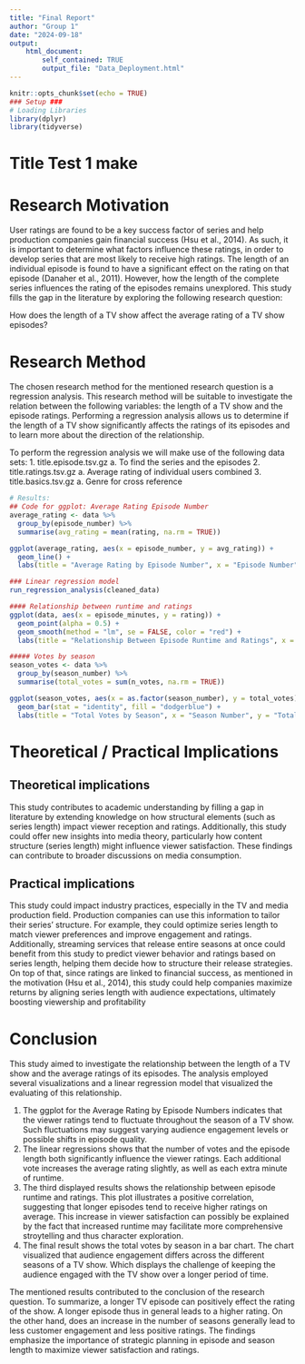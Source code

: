 ```yaml
---
title: "Final Report"
author: "Group 1"
date: "2024-09-18"
output: 
    html_document:
        self_contained: TRUE
        output_file: "Data_Deployment.html"
---
```


```r
knitr::opts_chunk$set(echo = TRUE)
### Setup ###
# Loading Libraries
library(dplyr)
library(tidyverse)
```

# Title Test 1 make

# Research Motivation

User ratings are found to be a key success factor of series and help production companies gain financial success (Hsu et al., 2014). As such, it is important to determine what factors influence these ratings, in order to develop series that are most likely to receive high ratings. The length of an individual episode is found to have a significant effect on the rating on that episode (Danaher et al., 2011). However, how the length of the complete series influences the rating of the episodes remains unexplored. This study fills the gap in the literature by exploring the following research question: 

How does the length of a TV show affect the average rating of a TV show episodes?

# Research Method

The chosen research method for the mentioned research question is a regression analysis. This research method will be suitable to investigate the relation between the following variables: the length of a TV show and the episode ratings. Performing a regression analysis allows us to determine if the length of a TV show significantly affects the ratings of its episodes and to learn more about the direction of the relationship.

To perform the regression analysis we will make use of the following data sets: 1. title.episode.tsv.gz a. To find the series and the episodes 2. title.ratings.tsv.gz a. Average rating of individual users combined 3. title.basics.tsv.gz a. Genre for cross reference


```r
# Results:
## Code for ggplot: Average Rating Episode Number
average_rating <- data %>%
  group_by(episode_number) %>%
  summarise(avg_rating = mean(rating, na.rm = TRUE))

ggplot(average_rating, aes(x = episode_number, y = avg_rating)) + 
  geom_line() + 
  labs(title = "Average Rating by Episode Number", x = "Episode Number", y = "Average Rating")

### Linear regression model
run_regression_analysis(cleaned_data) 

#### Relationship between runtime and ratings
ggplot(data, aes(x = episode_minutes, y = rating)) + 
  geom_point(alpha = 0.5) + 
  geom_smooth(method = "lm", se = FALSE, color = "red") + 
  labs(title = "Relationship Between Episode Runtime and Ratings", x = "Episode Runtime (minutes)", y = "Rating")

##### Votes by season 
season_votes <- data %>%
  group_by(season_number) %>%
  summarise(total_votes = sum(n_votes, na.rm = TRUE))

ggplot(season_votes, aes(x = as.factor(season_number), y = total_votes)) + 
  geom_bar(stat = "identity", fill = "dodgerblue") + 
  labs(title = "Total Votes by Season", x = "Season Number", y = "Total Votes")
```

# Theoretical / Practical Implications

## Theoretical implications
This study contributes to academic understanding by filling a gap in literature by extending knowledge on how structural elements (such as series length) impact viewer reception and ratings. Additionally, this study could offer new insights into media theory, particularly how content structure (series length) might influence viewer satisfaction. These findings can contribute to broader discussions on media consumption. 

## Practical implications
This study could impact industry practices, especially in the TV and media production field. Production companies can use this information to tailor their series' structure. For example, they could optimize series length to match viewer preferences and improve engagement and ratings. Additionally, streaming services that release entire seasons at once could benefit from this study to predict viewer behavior and ratings based on series length, helping them decide how to structure their release strategies. On top of that, since ratings are linked to financial success, as mentioned in the motivation (Hsu et al., 2014), this study could help companies maximize returns by aligning series length with audience expectations, ultimately boosting viewership and profitability

# Conclusion
This study aimed to investigate the relationship between the length of a TV show and the average ratings of its episodes. The analysis employed several visualizations and a linear regression model that visualized the evaluating of this relationship. 

1) The ggplot for the Average Rating by Episode Numbers indicates that the viewer ratings tend to fluctuate throughout the season of a TV show. Such fluctuations may suggest varying audience engagement levels or possible shifts in episode quality. 
2) The linear regressions shows that the number of votes and the episode length both significantly influence the viewer ratings. Each additional vote increases the average rating slightly, as well as each extra minute of runtime. 
3) The third displayed results shows the relationship between episode runtime and ratings. This plot illustrates a positive correlation, suggesting that longer episodes tend to receive higher ratings on average. This increase in viewer satisfaction can possibly be explained by the fact that increased runtime may facilitate more comprehensive stroytelling and thus character exploration. 
4) The final result shows the total votes by season in a bar chart. The chart visualized that audience engagement differs across the different seasons of a TV show. Which displays the challenge of keeping the audience engaged with the TV show over a longer period of time. 

The mentioned results contributed to the conclusion of the research question. To summarize, a longer TV episode can positively effect the rating of the show. A longer episode thus in general leads to a higher rating. On the other hand, does an increase in the number of seasons generally lead to less customer engagement and less positive ratings. The findings emphasize the importance of strategic planning in episode and season length to maximize viewer satisfaction and ratings.

```r

```

